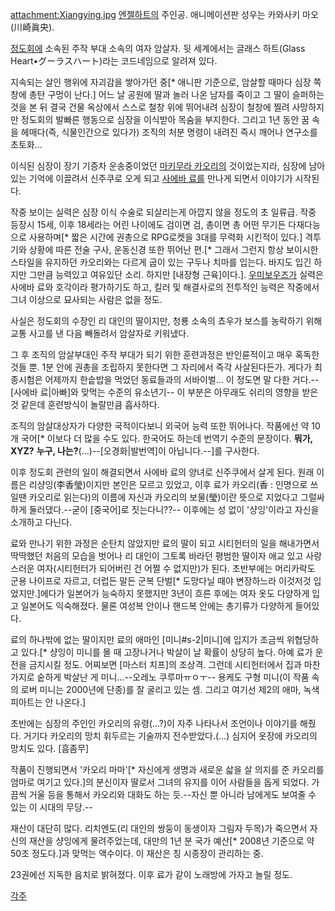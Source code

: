 attachment:Xiangying.jpg
[[엔젤하트]]의 주인공. 애니메이션판 성우는 카와사키 마오(川崎眞央). 

[[정도회]]에 소속된 주작 부대 소속의 여자 암살자. 뒷 세계에서는 글래스 하트(Glass Heart•グーラスハート)라는 코드네임으로 알려져 있다.

지속되는 살인 행위에 자괴감을 쌓아가던 중[* 애니판 기준으로, 암살할 때마다 심장 쪽 창에 총탄 구멍이 난다.] 어느 날 공원에 딸과 놀러 나온 남자를 죽이고 그 딸이 슬퍼하는 것을 본 뒤 결국 건물 옥상에서 스스로 철창 위에 뛰어내려 심장이 철창에 찔려 사망하지만 정도회의 발빠른 행동으로 심장을 이식받아 목숨을 부지한다. 그리고 1년 동안 꿈 속을 헤매다(즉, 식물인간으로 있다가) 조직의 처분 명령이 내려진 즉시 깨어나 연구소를 초토화…

이식된 심장이 장기 기증차 운송중이었던 [[마키무라 카오리]]의 것이었는지라, 심장에 남아있는 기억에 이끌려서 신주쿠로 오게 되고 [[사에바 료]]를 만나게 되면서 이야기가 시작된다.

작중 보이는 실력은 심장 이식 수술로 되살리는게 아깝지 않을 정도의 초 일류급. 작중 등장시 15세, 이후 18세라는 어린 나이에도 검이면 검, 총이면 총 어떤 무기든 다재다능으로 사용하며[* 짧은 시간에 권총으로 RPG로켓을 3대를 무력화 시킨적이 있다.] 격투기와 상황에 따른 전술 구사, 운동신경 또한 뛰어난 편.[* 그래서 그런지 항상 보이시한 스타일을 유지하던 카오리와는 다르게 굽이 있는 구두나 치마를 입는다. 바지도 입긴 하지만 그만큼 능력있고 여유있단 소리. 하지만 [내장형 근육]이다.]. [[우미보우즈]]가 실력은 사에바 료와 호각이라 평가하기도 하고, 킬러 및 해결사로의 전투적인 능력은 작중에서 그녀 이상으로 묘사되는 사람은 없을 정도.   

사실은 정도회의 수장인 리 대인의 딸이지만, 청룡 소속의 쵸우가 보스를 농락하기 위해 교통 사고를 낸 다음 빼돌려서 암살자로 키워냈다.

그 후 조직의 암살부대인 주작 부대가 되기 위한 훈련과정은 반인륜적이고 매우 혹독한 것들 뿐. 1분 안에 권총을 조립하지 못한다면 그 자리에서 즉각 사살된다든가. 게다가 최종시험은 어제까지 한솥밥을 먹었던 동료들과의 서바이벌... 이 정도면 말 다한 거다.--[사에바 료|아빠]와 맞먹는 수준의 유소년기-- 이 부분은 아무래도 쉬리의 영향을 받은 것 같은데 훈련방식이 놀랄만큼 흡사하다.

조직의 암살대상자가 다양한 국적이다보니 외국어 능력 또한 뛰어나다. 작품에선 약 10개 국어[* 이보다 더 많을 수도 있다. 한국어도 하는데 번역기 수준의 문장이다. '''뭐가, XYZ?''' '''누구, 나는?'''(...)--[오경화|발번역]이 아닙니다.--]를 구사한다.

이후 정도회 관련의 일이 해결되면서 사에바 료의 양녀로 신주쿠에서 살게 된다. 원래 이름은 리샹잉(李香瑩)이지만 본인은 모르고 있었고, 이후 료가 카오리(香 : 인명으로 쓰일땐 카오리로 읽는다)의 이름에 자신과 카오리의 보물(瑩)이란 뜻으로 지었다고 그럴싸하게 둘러댔다.--굳이 [중국어]로 짓는다니??-- 이후에는 성 없이 '샹잉'이라고 자신을 소개하고 다닌다.

료와 만나기 위한 과정은 순탄치 않았지만 료의 딸이 되고 시티헌터의 일을 해내가면서 딱딱했던 처음의 모습을 벗어나 리 대인이 그토록 바라던 평범한 딸이자 애교 있고 사랑스러운 여자(시티헌터가 되어버린 건 어쩔 수 없지만)가 된다. 초반부에는 머리카락도 군용 나이프로 자르고, 더럽든 말든 군복 단벌[* 도망다닐 때야 변장하느라 이것저것 입었지만.]에다가 일본어가 능숙하지 못했지만 3년이 흐른 후에는 여자 옷도 다양하게 입고 일본어도 익숙해졌다. 물론 여성복 안이나 핸드복 안에는 총기류가 다양하게 들어있다.

료의 하나밖에 없는 딸이지만 료의 애마인 [미니#s-2|미니]에 입지가 조금씩 위협당하고 있다.[* 샹잉이 미니를 몰 때 고장나거나 박살이 날 확률이 상당히 높다. 아예 료가 운전을 금지시킬 정도. 어찌보면 [마스터 치프]의 조상격. 그런데 시티헌터에서 집과 마찬가지로 숱하게 박살난 게 미니…--오레노 쿠루마ㅠㅇㅜ-- 용케도 구형 미니(이 작품 속의 로버 미니는 2000년에 단종)를 잘 굴리고 있는 셈. 그리고 여기선 제2의 애마, 녹색 피아트는 안 나온다.] 

초반에는 심장의 주인인 카오리의 유령(...?)이 자주 나타나서 조언이나 이야기를 해줬다. 거기다 카오리의 망치 휘두르는 기술까지 전수받았다.(...) 심지어 옷장에 카오리의 망치도 있다. [흠좀무]

작품이 진행되면서 '카오리 마마'[* 자신에게 생명과 새로운 삷을 살 의지를 준 카오리를 엄마로 여기고 있다.]의 분신이자 딸로서 그녀의 유지를 이어 사람들을 돕게 되었다. 가끔씩 거울 등을 통해서 카오리와 대화도 하는 듯.--자신 뿐 아니라 남에게도 보여줄 수 있는 이 시대의 무당.--

재산이 대단히 많다. 리치엔도(리 대인의 쌍둥이 동생이자 그림자 두목)가 죽으면서 자신의 재산을 샹잉에게 물려주었는데, 대만의 1년 분 국가 예산[* 2008년 기준으로 약 50조 정도다.]과 맞먹는 액수이다. 이 재산은 칭 시종장이 관리하는 중.

23권에선 지독한 음치로 밝혀졌다. 이후 료가 같이 노래방에 가자고 놀릴 정도.

[[각주]]
